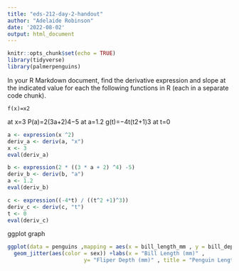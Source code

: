 ```yaml
---
title: "eds-212-day-2-handout"
author: "Adelaide Robinson"
date: '2022-08-02'
output: html_document
---
```


```r
knitr::opts_chunk$set(echo = TRUE)
library(tidyverse)
library(palmerpenguins)
```
In your R Markdown document, find the derivative expression and slope at the indicated value for each the following functions in R (each in a separate code chunk).

    f(x)=x2

at x=3
P(a)=2(3a+2)4−5
at a=1.2
g(t)=−4t(t2+1)3
at t=0
```r
a <- expression(x ^2)
deriv_a <- deriv(a, "x")
x <- 3
eval(deriv_a)

b <- expression(2 * ((3 * a + 2) ^4) -5)
deriv_b <- deriv(b, "a")
a <- 1.2
eval(deriv_b)

c <- expression((-4*t) / ((t^2 +1)^3))
deriv_c <- deriv(c, "t")
t <- 0
eval(deriv_c)
```
ggplot graph 
```r
ggplot(data = penguins ,mapping = aes(x = bill_length_mm , y = bill_depth_mm)) + 
  geom_jitter(aes(color = sex)) +labs(x = "Bill Length (mm)" ,
                        y= "Fliper Depth (mm)" , title = "Penguin Length vs Bill Depth")
```

